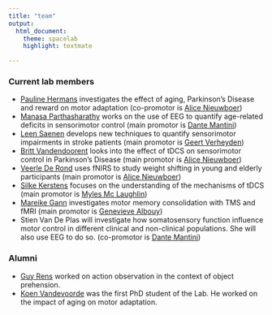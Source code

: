 ```yaml
---
title: "team"
output:
  html_document:
    theme: spacelab
    highlight: textmate 

---
```



### Current lab members
* [Pauline Hermans](https://www.kuleuven.be/wieiswie/nl/person/00120172) investigates the effect of aging, Parkinson's Disease and reward on motor adaptation (co-promotor is [Alice Nieuwboer](https://www.kuleuven.be/wieiswie/nl/person/00014581))
* [Manasa Parthasharathy](https://www.kuleuven.be/wieiswie/nl/person/00118155) works on the use of EEG to quantify age-related deficits in sensorimotor control (main promotor is [Dante Mantini](https://www.kuleuven.be/wieiswie/nl/person/00064085))
* [Leen Saenen](https://www.kuleuven.be/wieiswie/nl/person/00123401) develops new techniques to quantify sensorimotor impairments in stroke patients (main promotor is [Geert Verheyden](https://www.kuleuven.be/wieiswie/nl/person/00029759))
* [Britt Vandendoorent](https://www.kuleuven.be/wieiswie/nl/person/00086733) looks into the effect of tDCS on sensorimotor control in Parkinson's Disease (main promotor is [Alice Nieuwboer](https://www.kuleuven.be/wieiswie/nl/person/00014581))
* [Veerle De Rond](https://www.kuleuven.be/wieiswie/nl/person/00117680) uses fNIRS to study weight shifting in young and elderly participants (main promotor is [Alice Nieuwboer](https://www.kuleuven.be/wieiswie/nl/person/00014581))
* [Silke Kerstens](https://www.kuleuven.be/wieiswie/nl/person/00122770) focuses on the understanding of the mechanisms of tDCS (main promotor is [Myles Mc Laughlin](https://www.kuleuven.be/wieiswie/nl/person/00043883))
* [Mareike Gann](https://www.kuleuven.be/wieiswie/nl/person/00114278) investigates motor memory consolidation with TMS and fMRI (main promotor is [Genevieve Albouy](https://www.kuleuven.be/wieiswie/nl/person/00096297))
* Stien Van De Plas will investigate how somatosensory function influence motor control in different clinical and non-clinical populations. She will also use EEG to do so. (co-promotor is [Dante Mantini](https://www.kuleuven.be/wieiswie/nl/person/00064085))

### Alumni

* [Guy Rens](http://orcid.org/0000-0002-1000-529X) worked on action observation in the context of object prehension.
* [Koen Vandevoorde](https://scholar.google.be/citations?user=hezciDMAAAAJ&hl=en) was the first PhD student of the Lab. He worked on the impact of aging on motor adaptation.